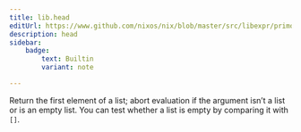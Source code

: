 ```yaml
---
title: lib.head
editUrl: https://www.github.com/nixos/nix/blob/master/src/libexpr/primops.cc
description: head
sidebar:
    badge: 
        text: Builtin
        variant: note

---
```



Return the first element of a list; abort evaluation if the argument
isn’t a list or is an empty list. You can test whether a list is
empty by comparing it with `[]`.
